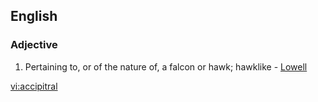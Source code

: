 ==English==

===Adjective===
{{en-adj}}

#Pertaining to, or of the nature of, a falcon or hawk; hawklike - [[Lowell]]

[[vi:accipitral]]